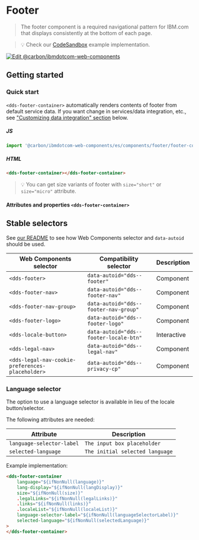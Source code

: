 
# Footer

> The footer component is a required navigational pattern for IBM.com that
> displays consistently at the bottom of each page.

> 💡 Check our
> [CodeSandbox](https://githubbox.com/carbon-design-system/carbon-for-ibm-dotcom/tree/master/packages/web-components/examples/codesandbox/components/footer)
> example implementation.

[![Edit @carbon/ibmdotcom-web-components](https://codesandbox.io/static/img/play-codesandbox.svg)](https://githubbox.com/carbon-design-system/carbon-for-ibm-dotcom/tree/master/packages/web-components/examples/codesandbox/components/footer)

## Getting started

### Quick start

`<dds-footer-container>` automatically renders contents of footer from default service data. If you want change in services/data integration, etc., see ["Customizing data integration" section](#customizing-data-integration) below.

##### JS

```javascript
import '@carbon/ibmdotcom-web-components/es/components/footer/footer-container';
```

##### HTML

```html
<dds-footer-container></dds-footer-container>
```

> 💡 You can get size variants of footer with `size="short"` or `size="micro"` attribute.


#### Attributes and properties `<dds-footer-container>`

<Props of="dds-footer-composite" />

## Stable selectors

See [our README](https://github.com/carbon-design-system/carbon-for-ibm-dotcom/tree/master/packages/web-components#stable-selectors-for-analytics-and-integratione2e-testing-in-web-components) to see how Web Components selector and `data-autoid` should be used.

| Web Components selector  | Compatibility selector                 | Description |
| ------------------------ | -------------------------------------- | ----------- |
| `<dds-footer>`           | `data-autoid="dds--footer"`            | Component   |
| `<dds-footer-nav>`       | `data-autoid="dds--footer-nav"`        | Component   |
| `<dds-footer-nav-group>` | `data-autoid="dds--footer-nav-group"`  | Component   |
| `<dds-footer-logo>`      | `data-autoid="dds--footer-logo"`       | Component   |
| `<dds-locale-button>`    | `data-autoid="dds--footer-locale-btn"` | Interactive |
| `<dds-legal-nav>`        | `data-autoid="dds--legal-nav"`         | Component   |
| `<dds-legal-nav-cookie-preferences-placeholder>` | `data-autoid="dds--privacy-cp"`        | Component   |

### Language selector

The option to use a language selector is available in lieu of the locale
button/selector.

The following attributes are needed:

| Attribute                | Description                            |
| ------------------------ | -------------------------------------- |
| `language-selector-label`| `The input box placeholder`            |
| `selected-language`      | `The initial selected language`        |

Example implementation:

```html
<dds-footer-container
	language="${ifNonNull(language)}"
	lang-display="${ifNonNull(langDisplay)}"
	size="${ifNonNull(size)}"
	.legalLinks="${ifNonNull(legalLinks)}"
	.links="${ifNonNull(links)}"
	.localeList="${ifNonNull(localeList)}"
	language-selector-label="${ifNonNull(languageSelectorLabel)}"
	selected-language="${ifNonNull(selectedLanguage)}"
>
</dds-footer-container>
```
<Description markdown={contributing} />
